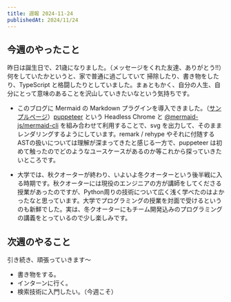 ```yaml
---
title: 週報 2024-11-24
publishedAt: 2024/11/24
---
```


## 今週のやったこと

昨日は誕生日で、21歳になりました。（メッセージをくれた友達、ありがとう!!）何をしていたかというと、家で普通に過ごしていて 掃除したり、書き物をしたり、TypeScript と格闘したりとしていました。まぁともかく、自分の人生、自分にとって意味のあることを沢山していきたいなという気持ちです。

- このブログに Mermaid の Markdown プラグインを導入できました。（[サンプルページ](https://taga3s.dev/posts/md-test)）[puppeteer](https://github.com/puppeteer/puppeteer) という Headless Chrome と [@mermaid-js/mermaid-cli](https://github.com/mermaid-js/mermaid-cli) を組み合わせて利用することで、svg を出力して、そのままレンダリングするようにしています。remark / rehype やそれに付随する ASTの扱いについては理解が深まってきたと感じる一方で、puppeteer は初めて触ったのでどのようなユースケースがあるのか等これから探っていきたいところです。

- 大学では、秋クオーターが終わり、いよいよ冬クオーターという後半戦に入る時期です。秋クオーターには現役のエンジニアの方が講師をしてくださる授業があったのですが、Python周りの技術について広く浅く学べたのはよかったなと思っています。大学でプログラミングの授業を対面で受けるというのも新鮮でした。実は、冬クオーターにもチーム開発込みのプログラミングの講義をとっているので少し楽しみです。

## 次週のやること

引き続き、頑張っていきます〜

- 書き物をする。
- インターンに行く。
- 検索技術に入門したい。（今週こそ）
